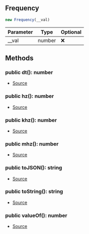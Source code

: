 ## Frequency


```typescript
new Frequency(__val)
```
| Parameter | Type | Optional |
| ----------- | ----------- | ----------- |
| __val | number | ❌ |




## Methods
### public dt(): number
- [Source](https://github.com/Androz2091/discord-player/blob/72b264e/packages/equalizer/src/utils/Frequency.ts#L19)
### public hz(): number
- [Source](https://github.com/Androz2091/discord-player/blob/72b264e/packages/equalizer/src/utils/Frequency.ts#L15)
### public khz(): number
- [Source](https://github.com/Androz2091/discord-player/blob/72b264e/packages/equalizer/src/utils/Frequency.ts#L7)
### public mhz(): number
- [Source](https://github.com/Androz2091/discord-player/blob/72b264e/packages/equalizer/src/utils/Frequency.ts#L11)
### public toJSON(): string
- [Source](https://github.com/Androz2091/discord-player/blob/72b264e/packages/equalizer/src/utils/Frequency.ts#L31)
### public toString(): string
- [Source](https://github.com/Androz2091/discord-player/blob/72b264e/packages/equalizer/src/utils/Frequency.ts#L27)
### public valueOf(): number
- [Source](https://github.com/Androz2091/discord-player/blob/72b264e/packages/equalizer/src/utils/Frequency.ts#L23)